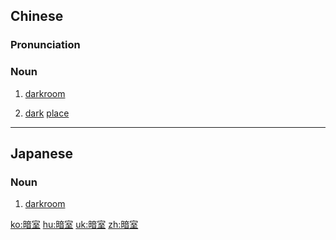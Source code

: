==Chinese==
{{zh-forms}}

===Pronunciation===
{{zh-pron
|m=àn室
|c=am3 sat1
|mn=àm-sek
|cat=n
}}

===Noun===
{{zh-noun}}

# {{lb|zh|photography}} [[darkroom]]
# {{lb|zh|literary}} [[dark]] [[place]]

----

==Japanese==
{{ja-kanjitab|あん|しつ|yomi=on}}

===Noun===
{{ja-noun|あんしつ}}

# [[darkroom]]

[[ko:暗室]]
[[hu:暗室]]
[[uk:暗室]]
[[zh:暗室]]
